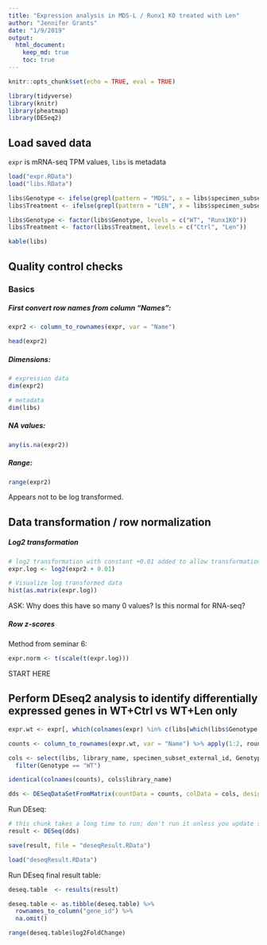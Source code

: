 ```yaml
---
title: "Expression analysis in MDS-L / Runx1 KO treated with Len"
author: "Jennifer Grants"
date: "1/9/2019"
output:
  html_document:
    keep_md: true
    toc: true
---
```


```r
knitr::opts_chunk$set(echo = TRUE, eval = TRUE)
```

```r
library(tidyverse)
library(knitr)
library(pheatmap)
library(DESeq2)
```

## Load saved data 
`expr` is mRNA-seq TPM values, `libs` is metadata
```r
load("expr.RData")
load("libs.RData")
```

```r
libs$Genotype <- ifelse(grepl(pattern = "MDSL", x = libs$specimen_subset_external_id), yes = "WT", no = "Runx1KO")
libs$Treatment <- ifelse(grepl(pattern = "LEN", x = libs$specimen_subset_external_id), yes = "Len", no = "Ctrl")

libs$Genotype <- factor(libs$Genotype, levels = c("WT", "Runx1KO"))
libs$Treatment <- factor(libs$Treatment, levels = c("Ctrl", "Len"))
```


```r
kable(libs)
```

## Quality control checks 

### Basics 
##### First convert row names from column "Names":
```r
expr2 <- column_to_rownames(expr, var = "Name")

head(expr2)
```


##### Dimensions: 
```r
# expression data
dim(expr2)

# metadata
dim(libs)
```


##### NA values: 
```r
any(is.na(expr2))
```


##### Range:
```r
range(expr2)
```
Appears not to be log transformed.


## Data transformation / row normalization
##### Log2 transformation
```r
# log2 transformation with constant +0.01 added to allow transformation of zeros
expr.log <- log2(expr2 + 0.01)

# Visualize log transformed data
hist(as.matrix(expr.log))

```
ASK: Why does this have so many 0 values? Is this normal for RNA-seq?


##### Row z-scores
Method from seminar 6:
```r
expr.norm <- t(scale(t(expr.log)))
```
START HERE


## Perform DEseq2 analysis to identify differentially expressed genes in WT+Ctrl vs WT+Len only 
```r
expr.wt <- expr[, which(colnames(expr) %in% c(libs[which(libs$Genotype == "WT"),]$library_name, "Name"))]

counts <- column_to_rownames(expr.wt, var = "Name") %>% apply(1:2, round) # count values must be non-negative integers for DESeq Dataset

cols <- select(libs, library_name, specimen_subset_external_id, Genotype, Treatment) %>%
  filter(Genotype == "WT")
```

```r
identical(colnames(counts), cols$library_name)
```


```r
dds <- DESeqDataSetFromMatrix(countData = counts, colData = cols, design = ~Treatment)
```

Run DEseq:
```r
# this chunk takes a long time to run; don't run it unless you update something
result <- DESeq(dds)

save(result, file = "deseqResult.RData")
```

```r
load("deseqResult.RData")
```

Run DEseq final result table:
```r
deseq.table  <- results(result)

deseq.table <- as.tibble(deseq.table) %>%
  rownames_to_column("gene_id") %>%
  na.omit()

range(deseq.table$log2FoldChange)
```







